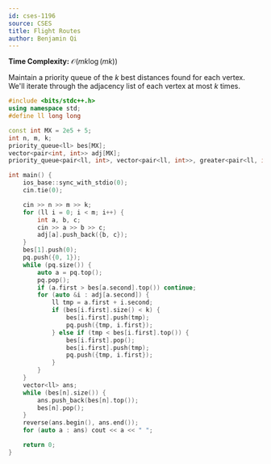 ```yaml
---
id: cses-1196
source: CSES
title: Flight Routes
author: Benjamin Qi
---
```


**Time Complexity:** $\mathcal{O}(mk\log (mk))$

Maintain a priority queue of the $k$ best distances found for each vertex. We'll
iterate through the adjacency list of each vertex at most $k$ times.

```cpp
#include <bits/stdc++.h>
using namespace std;
#define ll long long

const int MX = 2e5 + 5;
int n, m, k;
priority_queue<ll> bes[MX];
vector<pair<int, int>> adj[MX];
priority_queue<pair<ll, int>, vector<pair<ll, int>>, greater<pair<ll, int>>> pq;

int main() {
	ios_base::sync_with_stdio(0);
	cin.tie(0);

	cin >> n >> m >> k;
	for (ll i = 0; i < m; i++) {
		int a, b, c;
		cin >> a >> b >> c;
		adj[a].push_back({b, c});
	}
	bes[1].push(0);
	pq.push({0, 1});
	while (pq.size()) {
		auto a = pq.top();
		pq.pop();
		if (a.first > bes[a.second].top()) continue;
		for (auto &i : adj[a.second]) {
			ll tmp = a.first + i.second;
			if (bes[i.first].size() < k) {
				bes[i.first].push(tmp);
				pq.push({tmp, i.first});
			} else if (tmp < bes[i.first].top()) {
				bes[i.first].pop();
				bes[i.first].push(tmp);
				pq.push({tmp, i.first});
			}
		}
	}
	vector<ll> ans;
	while (bes[n].size()) {
		ans.push_back(bes[n].top());
		bes[n].pop();
	}
	reverse(ans.begin(), ans.end());
	for (auto a : ans) cout << a << " ";

	return 0;
}
```
